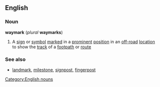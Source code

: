 ==English==
===Noun===
[[Category:English nouns]]
'''waymark''' (''plural'' '''waymarks''')
#A [[sign]] or [[symbol]] [[marked]] in a [[prominent]] [[position]] in an [[off-road]] [[location]] to show the [[track]] of a [[footpath]] or [[route]]

===See also=== 
* [[landmark]], [[milestone]], [[signpost]], [[fingerpost]]